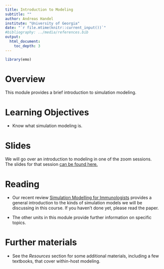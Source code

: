 ```yaml
---
title: Introduction to Modeling
subtitle: ""
author: Andreas Handel
institute: "University of Georgia"
date: "`r file.mtime(knitr::current_input())`"
#bibliography: ../media/references.bib
output: 
  html_document:
    toc_depth: 3
---
```


```r
library(emo)
```


# Overview
This module provides a brief introduction to simulation modeling.

# Learning Objectives
* Know what simulation modeling is.

# Slides
We will go over an introduction to modeling in one of the zoom sessions. The slides for that session [can be found here.](./slides/Introduction_to_Modeling_Slides.html)

# Reading

* Our recent review [Simulation Modelling for Immunologists](https://handelgroup.uga.edu/publication/2020-handel-natrevimm/) provides a general introduction to the kinds of simulation models we will be discussing in this course. If you haven't done yet, please read the paper. 

* The other units in this module provide further information on specific topics.


# Further materials

* See the _Resources_ section for some additional materials, including a few textbooks, that cover within-host modeling.

